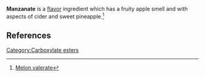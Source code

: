 {{Orphan|date=April 2011}}

{{chembox
| verifiedrevid = 425210668
|   Name =Ethyl 2-methylpentanoate
|   Reference =
|   ImageFile = Manzanate.png
|   ImageSize = 200px
|   ImageName = 
|   IUPACName = Ethyl 2-methylpentanoate
|   OtherNames = Ethyl α-methylvalerate; Melon valerate
| Section1 = {{Chembox Identifiers
|   CASNo_Ref = {{cascite|correct|??}}
| CASNo = 39255-32-8
|   SMILES = CCCC(C)C(=O)OCC
  }}
| Section2 = {{Chembox Properties
|   Formula = C<sub>8</sub>H<sub>16</sub>O<sub>2</sub>
|   MolarMass = 144.21 g/mol
|   Density =  
|   MeltingPt =
|   BoilingPt = 
  }}
}}

'''Manzanate''' is a [[flavor]] ingredient which has a fruity apple smell and with aspects of cider and sweet pineapple.<ref>[http://www.thegoodscentscompany.com/data/rw1006801.html Melon valerate]</ref>

==References==
{{reflist}}

[[Category:Carboxylate esters]]


{{ester-stub}}

